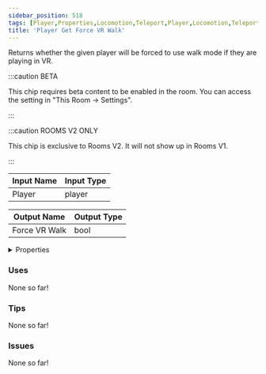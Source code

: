 ```yaml
---
sidebar_position: 518
tags: [Player,Properties,Locomotion,Teleport,Player,Locomotion,Teleport]
title: 'Player Get Force VR Walk'
---
```


Returns whether the given player will be forced to use walk mode if they are playing in VR. 

:::caution BETA

This chip requires beta content to be enabled in the room. You can access the setting in "This Room -> Settings".

:::

:::caution ROOMS V2 ONLY

This chip is exclusive to Rooms V2. It will not show up in Rooms V1.

:::


<EsbSvg />

| Input Name | Input Type |
|-----------|-----------|
| Player | player |

| Output Name | Output Type |
|-----------|-----------|
| Force VR Walk | bool |


<details>
  <summary>Properties</summary>
  <div>
    <div>
    <table>
      <thead>
        <tr>
          <th>Is beta required?</th>
          <th>✅</th>
        </tr>
        <tr>
          <th>Is this chip a trolling risk?</th>
          <th>❌</th>
        </tr>
        <tr>
          <th>Is this chip a role assignment risk?</th>
          <th>❌</th>
        </tr>
        <tr>
          <th>Chip UUID</th>
          <th>5711c16e-3550-4d35-a549-cfa704b9d556</th>
        </tr>
      </thead>
    </table>
    </div>
  </div>
</details>

### Uses

None so far!

### Tips

None so far!

### Issues

None so far!